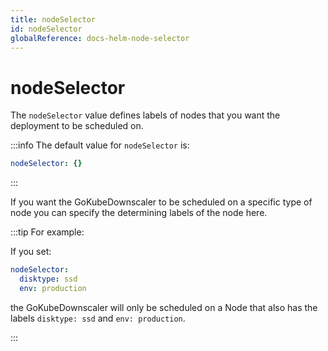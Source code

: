 ```yaml
---
title: nodeSelector
id: nodeSelector
globalReference: docs-helm-node-selector
---
```


# nodeSelector

The `nodeSelector` value defines labels of nodes that you want the deployment to be scheduled on.

:::info
The default value for `nodeSelector` is:

```yaml
nodeSelector: {}
```

:::

If you want the GoKubeDownscaler to be scheduled on a specific type of node you can specify the determining labels of the node here.

:::tip For example:

If you set:

```yaml
nodeSelector:
  disktype: ssd
  env: production
```

the GoKubeDownscaler will only be scheduled on a Node that also has the labels `disktype: ssd` and `env: production`.

:::
